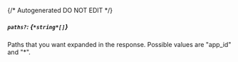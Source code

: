{/* Autogenerated DO NOT EDIT  */}
##### `paths?`: *{`*string*[]`}*
Paths that you want expanded in the response. Possible values are "app_id" and "*".

